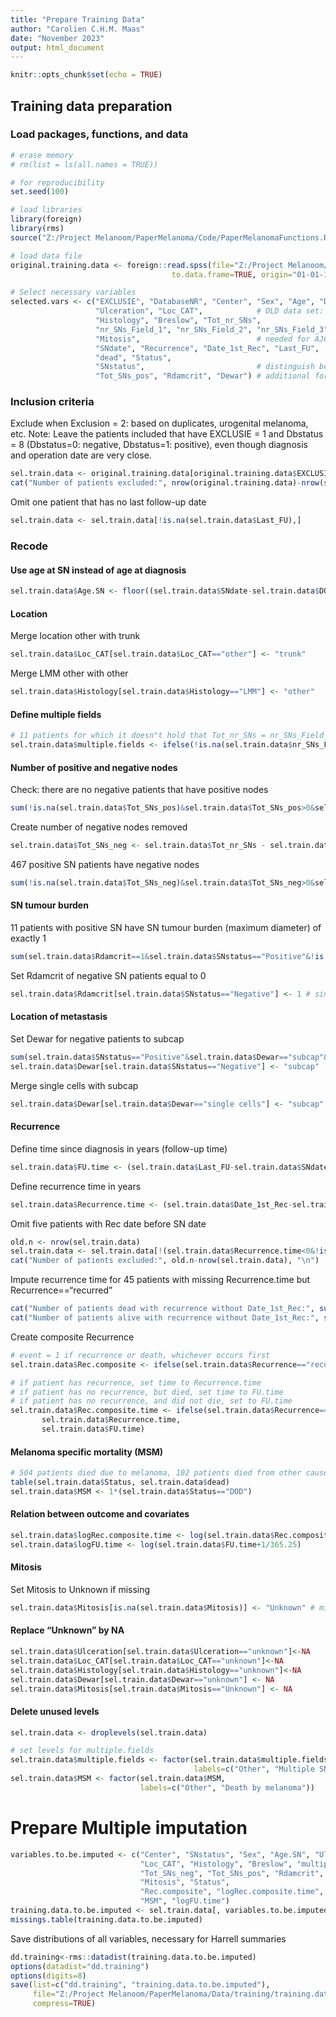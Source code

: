 ```yaml
---
title: "Prepare Training Data"
author: "Carolien C.H.M. Maas"
date: "November 2023"
output: html_document
---
```


```r
knitr::opts_chunk$set(echo = TRUE)
```

## Training data preparation

### Load packages, functions, and data 
```r
# erase memory
# rm(list = ls(all.names = TRUE))

# for reproducibility
set.seed(100)

# load libraries
library(foreign)
library(rms)
source("Z:/Project Melanoom/PaperMelanoma/Code/PaperMelanomaFunctions.R")

# load data file
original.training.data <- foreign::read.spss(file="Z:/Project Melanoom/PaperMelanoma/Data/training/Dataset Predictiemodel.sav",
                                    to.data.frame=TRUE, origin="01-01-1970")

# Select necessary variables
selected.vars <- c("EXCLUSIE", "DatabaseNR", "Center", "Sex", "Age", "DOB",
                   "Ulceration", "Loc_CAT",            # OLD data set: Loc_CAT2
                   "Histology", "Breslow", "Tot_nr_SNs",
                   "nr_SNs_Field_1", "nr_SNs_Field_2", "nr_SNs_Field_3",
                   "Mitosis",                          # needed for AJCC.7.i
                   "SNdate", "Recurrence", "Date_1st_Rec", "Last_FU",
                   "dead", "Status",
                   "SNstatus",                         # distinguish between positive and negative SN patients
                   "Tot_SNs_pos", "Rdamcrit", "Dewar") # additional for positive SN patients
```

### Inclusion criteria
Exclude when Exclusion = 2: based on duplicates, urogenital melanoma, etc. Note:
Leave the patients included that have EXCLUSIE = 1 and Dbstatus = 8 (Dbstatus=0: 
negative, Dbstatus=1: positive), even though diagnosis and operation date are 
very close.
```r
sel.train.data <- original.training.data[original.training.data$EXCLUSIE!="Exclusion", selected.vars]
cat("Number of patients excluded:", nrow(original.training.data)-nrow(sel.train.data), "\n")
```
Omit one patient that has no last follow-up date
```r
sel.train.data <- sel.train.data[!is.na(sel.train.data$Last_FU),]
```

### Recode
#### Use age at SN instead of age at diagnosis
```r
sel.train.data$Age.SN <- floor((sel.train.data$SNdate-sel.train.data$DOB)/(24*60*60)/365.25)
```

#### Location
Merge location other with trunk
```r
sel.train.data$Loc_CAT[sel.train.data$Loc_CAT=="other"] <- "trunk"
```

Merge LMM other with other
```r
sel.train.data$Histology[sel.train.data$Histology=="LMM"] <- "other"
```

#### Define multiple fields
```r
# 11 patients for which it doesn"t hold that Tot_nr_SNs = nr_SNs_Field_1 + nr_SNs_Field_2 + nr_SNs_Field_3
sel.train.data$multiple.fields <- ifelse(!is.na(sel.train.data$nr_SNs_Field_2)&sel.train.data$nr_SNs_Field_2>0,1,0)
```

#### Number of positive and negative nodes
Check: there are no negative patients that have positive nodes
```r
sum(!is.na(sel.train.data$Tot_SNs_pos)&sel.train.data$Tot_SNs_pos>0&sel.train.data$SNstatus=="Negative")
```

Create number of negative nodes removed
```r
sel.train.data$Tot_SNs_neg <- sel.train.data$Tot_nr_SNs - sel.train.data$Tot_SNs_pos
```

467 positive SN patients have negative nodes
```r
sum(!is.na(sel.train.data$Tot_SNs_neg)&sel.train.data$Tot_SNs_neg>0&sel.train.data$SNstatus=="Positive")
```

#### SN tumour burden
11 patients with positive SN have SN tumour burden (maximum diameter) of exactly 1
```r
sum(sel.train.data$Rdamcrit==1&sel.train.data$SNstatus=="Positive"&!is.na(sel.train.data$Rdamcrit))
```

Set Rdamcrit of negative SN patients equal to 0
```r
sel.train.data$Rdamcrit[sel.train.data$SNstatus=="Negative"] <- 1 # since log(1) = 0
```

#### Location of metastasis
Set Dewar for negative patients to subcap
```r
sum(sel.train.data$SNstatus=="Positive"&sel.train.data$Dewar=="subcap"&!is.na(sel.train.data$Dewar))
sel.train.data$Dewar[sel.train.data$SNstatus=="Negative"] <- "subcap"
```

Merge single cells with subcap 
```r
sel.train.data$Dewar[sel.train.data$Dewar=="single cells"] <- "subcap"
```

#### Recurrence 
Define time since diagnosis in years (follow-up time)
```r
sel.train.data$FU.time <- (sel.train.data$Last_FU-sel.train.data$SNdate)/(24*60*60)/365.25
```

Define recurrence time in years
```r
sel.train.data$Recurrence.time <- (sel.train.data$Date_1st_Rec-sel.train.data$SNdate)/(24*60*60)/365.25
```

Omit five patients with Rec date before SN date
```r
old.n <- nrow(sel.train.data)
sel.train.data <- sel.train.data[!(sel.train.data$Recurrence.time<0&!is.na(sel.train.data$Recurrence.time)),]
cat("Number of patients excluded:", old.n-nrow(sel.train.data), "\n")
```
Impute recurrence time for 45 patients with missing Recurrence.time but Recurrence=="recurred"
```r
cat("Number of patients dead with recurrence without Date_1st_Rec:", sum(is.na(sel.train.data$Date_1st_Rec)&sel.train.data$Recurrence=="recurred"&sel.train.data$dead=="Yes"), "\n")
cat("Number of patients alive with recurrence without Date_1st_Rec:", sum(is.na(sel.train.data$Date_1st_Rec)&sel.train.data$Recurrence=="recurred"&sel.train.data$dead=="No"))
```
Create composite Recurrence
```r
# event = 1 if recurrence or death, whichever occurs first
sel.train.data$Rec.composite <- ifelse(sel.train.data$Recurrence=="recurred" | sel.train.data$dead=="Yes", 1, 0)

# if patient has recurrence, set time to Recurrence.time
# if patient has no recurrence, but died, set time to FU.time
# if patient has no recurrence, and did not die, set to FU.time
sel.train.data$Rec.composite.time <- ifelse(sel.train.data$Recurrence=="recurred", 
       sel.train.data$Recurrence.time,
       sel.train.data$FU.time)
```
#### Melanoma specific mortality (MSM)
```r
# 504 patients died due to melanoma, 102 patients died from other causes
table(sel.train.data$Status, sel.train.data$dead)
sel.train.data$MSM <- 1*(sel.train.data$Status=="DOD")
```
#### Relation between outcome and covariates
```r
sel.train.data$logRec.composite.time <- log(sel.train.data$Rec.composite.time+1/365.25)
sel.train.data$logFU.time <- log(sel.train.data$FU.time+1/365.25)
```

#### Mitosis
Set Mitosis to Unknown if missing
```r
sel.train.data$Mitosis[is.na(sel.train.data$Mitosis)] <- "Unknown" # mitosis unknown for 80% of patients
```

#### Replace "Unknown" by NA
```r
sel.train.data$Ulceration[sel.train.data$Ulceration=="unknown"]<-NA
sel.train.data$Loc_CAT[sel.train.data$Loc_CAT=="unknown"]<-NA
sel.train.data$Histology[sel.train.data$Histology=="unknown"]<-NA
sel.train.data$Dewar[sel.train.data$Dewar=="unknown"] <- NA
sel.train.data$Mitosis[sel.train.data$Mitosis=="Unknown"] <- NA
```

#### Delete unused levels
```r
sel.train.data <- droplevels(sel.train.data)

# set levels for multiple.fields
sel.train.data$multiple.fields <- factor(sel.train.data$multiple.fields, 
                                         labels=c("Other", "Multiple SN fields"))
sel.train.data$MSM <- factor(sel.train.data$MSM, 
                             labels=c("Other", "Death by melanoma"))
```

# Prepare Multiple imputation
```r
variables.to.be.imputed <- c("Center", "SNstatus", "Sex", "Age.SN", "Ulceration",
                             "Loc_CAT", "Histology", "Breslow", "multiple.fields",
                             "Tot_SNs_neg", "Tot_SNs_pos", "Rdamcrit", "Dewar",
                             "Mitosis", "Status", 
                             "Rec.composite", "logRec.composite.time",
                             "MSM", "logFU.time")
training.data.to.be.imputed <- sel.train.data[, variables.to.be.imputed]
missings.table(training.data.to.be.imputed)
```

Save distributions of all variables, necessary for Harrell summaries
```r
dd.training<-rms::datadist(training.data.to.be.imputed)
options(datadist="dd.training")
options(digits=8)
save(list=c("dd.training", "training.data.to.be.imputed"),
     file="Z:/Project Melanoom/PaperMelanoma/Data/training/training.data.Rdata",
     compress=TRUE)
```


